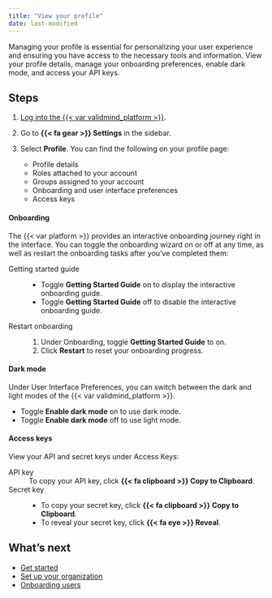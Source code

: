 ```yaml
---
title: "View your profile"
date: last-modified
---
```


Managing your profile is essential for personalizing your user experience and ensuring you have access to the necessary tools and information. View your profile details, manage your onboarding preferences, enable dark mode, and access your API keys.

## Steps

1. [Log into the {{< var validmind_platform >}}](/guide/log-into-validmind.qmd).

2. Go to **{{< fa gear >}} Settings** in the sidebar. 

3. Select **Profile**. You can find the following on your profile page:

   - Profile details 
   - Roles attached to your account
   - Groups assigned to your account
   - Onboarding and user interface preferences
   - Access keys

#### Onboarding
The {{< var platform >}} provides an interactive onboarding journey right in the interface. You can toggle the onboarding wizard on or off at any time, as well as restart the onboarding tasks after you've completed them:

Getting started guide
: - Toggle **Getting Started Guide** on to display the interactive onboarding guide.  
- Toggle **Getting Started Guide** off to disable the interactive onboarding guide. 

Restart onboarding
: 1. Under Onboarding, toggle **Getting Started Guide** to on.
2. Click **Restart** to reset your onboarding progress. 

#### Dark mode

Under User Interface Preferences, you can switch between the dark and light modes of the {{< var validmind_platform >}}.

- Toggle **Enable dark mode** on to use dark mode.
- Toggle **Enable dark mode** off to use light mode.

#### Access keys

View your API and secret keys under Access Keys:

API key
: To copy your API key, click **{{< fa clipboard >}} Copy to Clipboard**.

Secret key
: - To copy your secret key, click **{{< fa clipboard >}} Copy to Clipboard**.
- To reveal your secret key, click **{{< fa eye >}} Reveal**.

## What's next
- [Get started](/get-started/get-started.qmd)
- [Set up your organization](set-up-your-organization.qmd)
- [Onboarding users](managing-users.qmd)